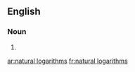 ==English==

===Noun===
{{head|en|plural}}

# {{plural of|natural logarithm|lang=en}}

[[ar:natural logarithms]]
[[fr:natural logarithms]]